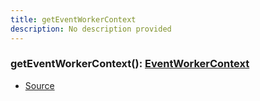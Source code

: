 ```yaml
---
title: getEventWorkerContext
description: No description provided
---
```



### getEventWorkerContext(): [EventWorkerContext](/docs/api-reference/types/EventWorkerContext)

- [Source](https://github.com/underctrl-io/commandkit/blob/83ef44f10b86e30835e8636786e5222cac412af9/packages/commandkit/src/app/events/EventWorkerContext.ts#L27)